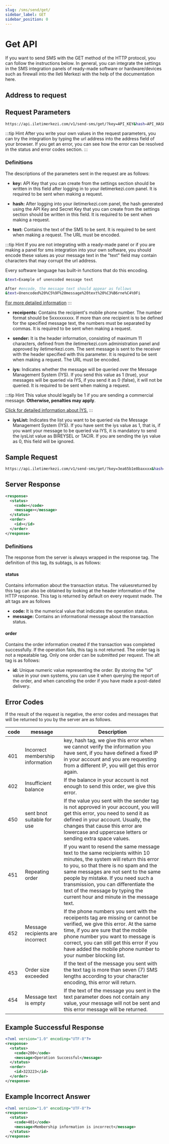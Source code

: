 ```yaml
---
slug: /sms/send/get/
sidebar_label: GET
sidebar_position: 0
---
```



# Get API
If you want to send SMS with the GET method of the HTTP protocol, you can follow the instructions below. In general, you can integrate the settings in the SMS integration panels of ready-made software or hardware/devices such as firewall into the Ileti Merkezi with the help of the documentation here.

## Address to request

<RequestURL type="GET" url="https://api.iletimerkezi.com/v1/send-sms/get/" />

## Request Parameters
```bash
https://api.iletimerkezi.com/v1/send-sms/get/?key=API_KEY&hash=API_HASH&text=Lorem%20ipsum%20dolor%20sit%20amet&receipents=5301234569,5301234570&sender=APITEST&iys=1&iysList=BIREYSEL
```

:::tip Hint
After you write your own values ​​in the request parameters, you can try the integration by typing the url address into the address field of your browser. If you get an error, you can see how the error can be resolved in the status and error codes section.
:::

### Definitions

The descriptions of the parameters sent in the request are as follows:

+ **key:**
API Key that you can create from the settings section should be written in this field after logging in to your iletimerkezi.com panel. It is required to be sent when making a request.

+ **hash:**
After logging into your iletimerkezi.com panel, the hash generated using the API Key and Secret Key that you can create from the settings section should be written in this field. It is required to be sent when making a request.

+ **text:**
Contains the text of the SMS to be sent. It is required to be sent when making a request. The URL must be encoded.

:::tip Hint
If you are not integrating with a ready-made panel or if you are making a panel for sms integration into your own software, you should encode these values ​​as your message text in the "text" field may contain characters that may corrupt the url address.

Every software language has built-in functions that do this encoding.

```bash
&text=Example of unencoded message text

After #encode, the message text should appear as follows
&text=Unencoded%20%C5%9F%20message%20text%20%C3%B6rne%C4%9Fi
```

[For more detailed information](https://tr-tr.facebook.com/business/help/474659792899595)
:::

+ **receipents:**
Contains the recipient's mobile phone number. The number format should be 5xxxxxxxxx. If more than one recipient is to be defined for the specified message text, the numbers must be separated by commas. It is required to be sent when making a request.

+ **sender:**
It is the header information, consisting of maximum 11 characters, defined from the iletimerkezi.com administration panel and approved by iletimerkezi.com. The sent message is sent to the receiver with the header specified with this parameter. It is required to be sent when making a request. The URL must be encoded.

+ **iys:**
Indicates whether the message will be queried over the Message Management System (İYS). If you send this value as 1 (true), your messages will be queried via IYS, if you send it as 0 (false), it will not be queried. It is required to be sent when making a request.

:::tip Hint
This value should legally be 1 if you are sending a commercial message. **Otherwise, penalties may apply**.

[Click for detailed information about İYS.](https://www.iletimerkezi.com/blog/duyurular/iys-ileti-yonetim-sistemi-nedir)
:::

+ **iysList:**
Indicates the list you want to be queried via the Message Management System (İYS). If you have sent the iys value as 1, that is, if you want your message to be queried via IYS, it is mandatory to send the iysList value as BIREYSEL or TACIR. If you are sending the iys value as 0, this field will be ignored.

## Sample Request
```bash
https://api.iletimerkezi.com/v1/send-sms/get/?key=3ea65b1e8baxxxx&hash=XXXX&text=Lorem%20ipsum%20dolor%20sit%20amet&receipents=5301234569,5301234570&sender=APITEST&iys=1&iysList=BIREYSEL
```

## Server Response
```xml
<response>
  <status>
    <code></code>
    <message></message>
  </status>
  <order>
    <id></id>
  </order>
</response>
```

### Definitions
The response from the server is always wrapped in the <Badge>response</Badge> tag. The definition of this tag, its subtags, is as follows:

#### status
Contains information about the transaction status. The values ​​returned by this tag can also be obtained by looking at the header information of the HTTP response. This tag is returned by default on every request made. The alt tags are as follows

+ **code:** It is the numerical value that indicates the operation status.
+ **message:** Contains an informational message about the transaction status.

#### order
Contains the order information created if the transaction was completed successfully. If the operation fails, this tag is not returned. The <Badge>order</Badge> tag is not a repeatable tag. Only one order can be submitted per request. The alt tag is as follows:

+ **id:** Unique numeric value representing the order. By storing the "id" value in your own systems, you can use it when querying the report of the order, and when canceling the order if you have made a post-dated delivery.

## Error Codes
If the result of the request is negative, the error codes and messages that will be returned to you by the server are as follows.

<table>
  <thead>
    <tr>
      <th>code</th>
      <th>message</th>
      <th>Description</th>
    </tr>
  </thead>
  <tbody>
    <tr>
      <td>401</td>
      <td>Incorrect membership information</td>
      <td><Badge>key</Badge>, <Badge>hash</Badge> tag, we give this error when we cannot verify the information you have sent, if you have defined a fixed IP in your account and you are requesting from a different IP, you will get this error again.</td>
    </tr>
    <tr>
      <td>402</td>
      <td>Insufficient balance</td>
      <td>If the balance in your account is not enough to send this order, we give this error.</td>
    </tr>
    <tr>
      <td>450</td>
      <td>sent bnot suitable for use</td>
      <td>If the value you sent with the <Badge>sender</Badge> tag is not approved in your account, you will get this error, you need to send it as defined in your account. Usually, the changes that cause this error are lowercase and uppercase letters or sending extra space values.</td>
    </tr>
    <tr>
      <td>451</td>
      <td>Repeating order</td>
      <td>If you want to resend the same message text to the same recipients within 10 minutes, the system will return this error to you, so that there is no spam and the same messages are not sent to the same people by mistake. If you need such a transmission, you can differentiate the text of the message by typing the current hour and minute in the message text.</td>
    </tr>
    <tr>
      <td>452</td>
      <td>Message recipients are incorrect</td>
      <td>If the phone numbers you sent with the <Badge>receipents</Badge> tag are missing or cannot be verified, we give this error. At the same time, if you are sure that the mobile phone number you want to message is correct, you can still get this error if you have added the mobile phone number to your number blocking list.</td>
    </tr>
    <tr>
      <td>453</td>
      <td>Order size exceeded</td>
      <td>If the text of the message you sent with the <Badge>text</Badge> tag is more than seven (7) SMS lengths according to your character encoding, this error will return.</td>
    </tr>
    <tr>
      <td>454</td>
      <td>Message text is empty</td>
      <td>If the text of the message you sent in the <Badge>text</Badge> parameter does not contain any value, your message will not be sent and this error message will be returned.</td>
    </tr>
  </tbody>
</table>


## Example Successful Response
```xml
<?xml version="1.0" encoding="UTF-8"?>
<response>
  <status>
    <code>200</code>
    <message>Operation Successful</message>
  </status>
  <order>
    <id>323223</id>
  </order>
</response>
```

## Example Incorrect Answer
```xml
<?xml version="1.0" encoding="UTF-8"?>
<response>
  <status>
    <code>401</code>
    <message>Membership information is incorrect</message>
  </status>
</response>
```